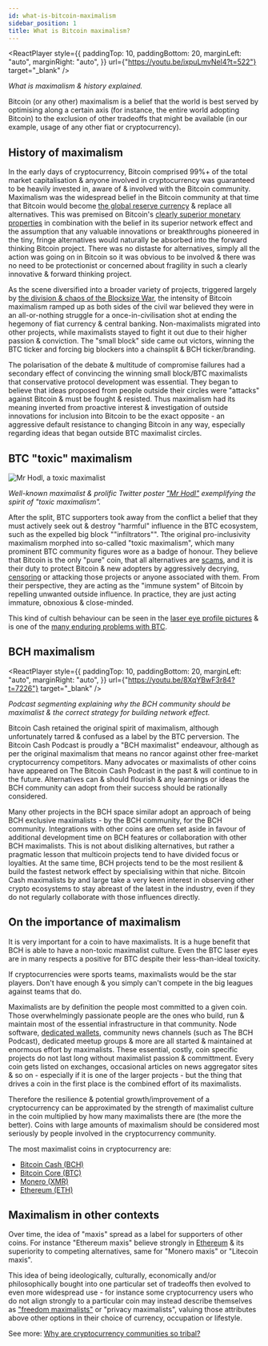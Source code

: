 ```yaml
---
id: what-is-bitcoin-maximalism
sidebar_position: 1
title: What is Bitcoin maximalism?
---
```




<ReactPlayer
  style={{
    paddingTop: 10,
    paddingBottom: 20,
    marginLeft: "auto",
    marginRight: "auto",
  }}
  url={"https://youtu.be/ixpuLmvNel4?t=522"}
  target="_blank"
/>

_What is maximalism & history explained._

Bitcoin (or any other) maximalism is a belief that the world is best served by optimising along a certain axis (for instance, the entire world adopting Bitcoin) to the exclusion of other tradeoffs that might be available (in our example, usage of any other fiat or cryptocurrency).

## History of maximalism

In the early days of cryptocurrency, Bitcoin comprised 99%+ of the total market capitalisation & anyone involved in cryptocurrency was guaranteed to be heavily invested in, aware of & involved with the Bitcoin community. Maximalism was the widespread belief in the Bitcoin community at that time that Bitcoin would become [the global reserve currency](/faqs/Global-Reserve-Currency/what-do-you-mean-global-reserve-currency) & replace all alternatives. This was premised on Bitcoin's [clearly superior monetary properties](/start#episode-1-of-10-money) in combination with the belief in its superior network effect and the assumption that any valuable innovations or breakthroughs pioneered in the tiny, fringe alternatives would naturally be absorbed into the forward thinking Bitcoin project. There was no distaste for alternatives, simply all the action was going on in Bitcoin so it was obvious to be involved & there was no need to be protectionist or concerned about fragility in such a clearly innovative & forward thinking project.

As the scene diversified into a broader variety of projects, triggered largely by [the division & chaos of the Blocksize War](/start#episode-8-of-10-bitcoin-cash), the intensity of Bitcoin maximalism ramped up as both sides of the civil war believed they were in an all-or-nothing struggle for a once-in-civilisation shot at ending the hegemony of fiat currency & central banking. Non-maximalists migrated into other projects, while maximalists stayed to fight it out due to their higher passion & conviction. The "small block" side came out victors, winning the BTC ticker and forcing big blockers into a chainsplit & BCH ticker/branding.

The polarisation of the debate & multitude of compromise failures had a secondary effect of convincing the winning small block/BTC maximalists that conservative protocol development was essential. They began to believe that ideas proposed from people outside their circles were "attacks" against Bitcoin & must be fought & resisted. Thus maximalism had its meaning inverted from proactive interest & investigation of outside innovations for inclusion into Bitcoin to be the exact opposite - an aggressive default resistance to changing Bitcoin in any way, especially regarding ideas that began outside BTC maximalist circles.

## BTC "toxic" maximalism

<img src={MrHodlUrl} alt="Mr Hodl, a toxic maximalist" />

_Well-known maximalist & prolific Twitter poster ["Mr Hodl"](https://twitter.com/MrHodl) exemplifying the spirit of "toxic maximalism"._

After the split, BTC supporters took away from the conflict a belief that they must actively seek out & destroy "harmful" influence in the BTC ecosystem, such as the expelled big block ""infiltrators"". Tthe original pro-inclusivity maximalism morphed into so-called "toxic maximalism", which many prominent BTC community figures wore as a badge of honour. They believe that Bitcoin is the only "pure" coin, that all alternatives are [scams](/start#episode-7-of-10-adoption-mania-and-scams), and it is their duty to protect Bitcoin & new adopters by aggressively decrying, [censoring](/faqs/BCH-vs-BTC/why-is-there-so-much-censorship-in-btc) or attacking those projects or anyone associated with them. From their perspective, they are acting as the "immune system" of Bitcoin by repelling unwanted outside influence. In practice, they are just acting immature, obnoxious & close-minded.

This kind of cultish behaviour can be seen in the [laser eye profile pictures](/faqs/Culture/whats-with-the-green-sunglasses) & is one of the [many enduring problems with BTC](/faqs/BCH-vs-BTC/whats-wrong-with-bitcoin-btc).

## BCH maximalism

<ReactPlayer
  style={{
    paddingTop: 10,
    paddingBottom: 20,
    marginLeft: "auto",
    marginRight: "auto",
  }}
  url={"https://youtu.be/8XqYBwF3r84?t=7226"}
  target="_blank"
/>

_Podcast segmenting explaining why the BCH community should be maximalist & the correct
strategy for building network effect._

Bitcoin Cash retained the original spirit of maximalism, although unfortunately tarred & confused as a label by the BTC perversion. The Bitcoin Cash Podcast is proudly a "BCH maximalist" endeavour, although as per the original maximalism that means no rancor against other free-market cryptocurrency competitors. Many advocates or maximalists of other coins have appeared on The Bitcoin Cash Podcast in the past & will continue to in the future. Alternatives can & should flourish & any learnings or ideas the BCH community can adopt from their success should be rationally considered.

Many other projects in the BCH space similar adopt an approach of being BCH exclusive maximalists - by the BCH community, for the BCH community. Integrations with other coins are often set aside in favour of additional development time on BCH features or collaboration with other BCH maximalists. This is not about disliking alternatives, but rather a pragmatic lesson that multicoin projects tend to have divided focus or loyalties. At the same time, BCH projects tend to be the most resilient & build the fastest network effect by specialising within that niche. Bitcoin Cash maximalists by and large take a very keen interest in observing other crypto ecosystems to stay abreast of the latest in the industry, even if they do not regularly collaborate with those influences directly.

## On the importance of maximalism

It is very important for a coin to have maximalists. It is a huge benefit that BCH is able to have a non-toxic maximalist culture. Even the BTC laser eyes are in many respects a positive for BTC despite their less-than-ideal toxicity.

If cryptocurrencies were sports teams, maximalists would be the star players. Don't have enough & you simply can't compete in the big leagues against teams that do.

Maximalists are by definition the people most committed to a given coin. Those overwhelmingly passionate people are the ones who build, run & maintain most of the essential infrastructure in that community. Node software, [dedicated wallets](/faqs/BCH/what-are-good-bch-wallets), community news channels (such as The BCH Podcast), dedicated meetup groups & more are all started & maintained at enormous effort by maximalists. These essential, costly, coin specific projects do not last long without maximalist passion & committment. Every coin gets listed on exchanges, occasional articles on news aggregator sites & so on - especially if it is one of the larger projects - but the thing that drives a coin in the first place is the combined effort of its maximalists.

Therefore the resilience & potential growth/improvement of a cryptocurrency can be approximated by the strength of maximalist culture in the coin multiplied by how many maximalists there are (the more the better). Coins with large amounts of maximalism should be considered most seriously by people involved in the cryptocurrency community.

The most maximalist coins in cryptocurrency are:

- [Bitcoin Cash (BCH)](/faqs/BCH/why-bitcoin-cash)
- [Bitcoin Core (BTC)](/faqs/BCH-vs-BTC/whats-wrong-with-bitcoin-btc)
- [Monero (XMR)](/faqs/Cryptocurrency/what-about-monero-xmr)
- [Ethereum (ETH)](/faqs/Cryptocurrency/what-about-ethereum-eth)

## Maximalism in other contexts

Over time, the idea of "maxis" spread as a label for supporters of other coins. For instance "Ethereum maxis" believe strongly in [Ethereum](/faqs/Cryptocurrency/what-about-ethereum-eth) & its superiority to competing alternatives, same for "Monero maxis" or "Litecoin maxis".

This idea of being ideologically, culturally, economically and/or philosophically bought into one particular set of tradeoffs then evolved to even more widespread use - for instance some cryptocurrency users who do not align strongly to a particular coin may instead describe themselves as ["freedom maximalists"](https://sethforprivacy.com/posts/why-i-focus-on-bitcoin/) or "privacy maximalists", valuing those attributes above other options in their choice of currency, occupation or lifestyle.

See more: [Why are cryptocurrency communities so tribal?](/faqs/Cryptocurrency/why-are-cryptocurrencies-tribal)
